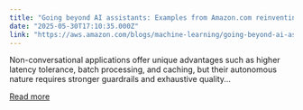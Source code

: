 ```yaml
---
title: "Going beyond AI assistants: Examples from Amazon.com reinventing industries with generative AI"
date: "2025-05-30T17:10:35.000Z"
link: "https://aws.amazon.com/blogs/machine-learning/going-beyond-ai-assistants-examples-from-amazon-com-reinventing-industries-with-generative-ai/"
---
```


Non-conversational applications offer unique advantages such as higher latency tolerance, batch processing, and caching, but their autonomous nature requires stronger guardrails and exhaustive quality...

[Read more](https://aws.amazon.com/blogs/machine-learning/going-beyond-ai-assistants-examples-from-amazon-com-reinventing-industries-with-generative-ai/)
